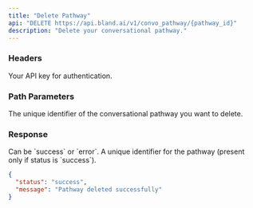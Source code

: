 ```yaml
---
title: "Delete Pathway" 
api: "DELETE https://api.bland.ai/v1/convo_pathway/{pathway_id}"
description: "Delete your conversational pathway."
---
```


### Headers

<ParamField header="authorization" type="string" required>
  Your API key for authentication.
</ParamField>

### Path Parameters

<ParamField path="pathway_id" type="string" required>
  The unique identifier of the conversational pathway you want to delete.
</ParamField>

### Response

<ResponseField name="status" type="string">
  Can be `success` or `error`.
</ResponseField>

<ResponseField name="pathway_id" type="string">
  A unique identifier for the pathway (present only if status is `success`).
</ResponseField>

<ResponseExample>

```json Response
{
  "status": "success",
  "message": "Pathway deleted successfully"
}
```
</ResponseExample>









